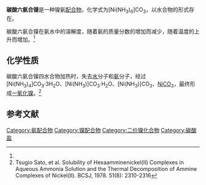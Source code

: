 {{chembox 
| Name = 碳酸六氨合镍
| NameEn = Hexaamminenickel(II) carbonate
|CustomizedImage=[[File:Ni(NH3)6_2+.png|125px]][[File:Carbonat-Ion.svg|File:Carbonat-Ion.svg]]
|Section1={{Chembox Identifiers
| CASNo_Ref = {{cascite|correct|CAS}}
| CASNo = 67806-76-2}}
|Section3={{Chembox Properties
| Formula = [Ni(NH<sub>3</sub>)<sub>6</sub>]CO<sub>3</sub> 
| MolarMass = 292.954（四水）
| Appearance = 
| Solubility = 可溶于水<BR>微溶于饱和氨水}}}}
'''碳酸六氨合镍'''是一种镍氨[[配合物|配合物]]，化学式为[Ni(NH<sub>3</sub>)<sub>6</sub>]CO<sub>3</sub>，以水合物的形式存在。

碳酸六氨合镍在氨水中的溶解度，随着氨的质量分数的增加而减少，随着温度的上升而增加。<ref name=Tsugio />

==化学性质==
碳酸六氨合镍四水合物加热时，失去[[水|水]]分子和[[氨|氨]]分子，经过[Ni(NH<sub>3</sub>)<sub>4</sub>]CO<sub>3</sub>·3H<sub>2</sub>O、[Ni(NH<sub>3</sub>)]CO<sub>3</sub>·H<sub>2</sub>O、[Ni(NH<sub>3</sub>)]CO<sub>3</sub>、[[碳酸镍|NiCO<sub>3</sub>]]，最终形成[[一氧化镍|一氧化镍]]。<ref name=Tsugio>Tsugio Sato, et al. Solubility of Hexaamminenickel(II) Complexes in Aqueous Ammonia Solution and the Thermal Decomposition of Ammine Complexes of Nickel(II). BCSJ, 1978. 51(8): 2310-2316</ref>
==参考文献==
{{reflist}}
{{镍化合物}}
{{碳酸盐}}

[[Category:氨配合物|Category:氨配合物]]
[[Category:镍配合物|Category:镍配合物]]
[[Category:二价镍化合物|Category:二价镍化合物]]
[[Category:碳酸盐|Category:碳酸盐]]